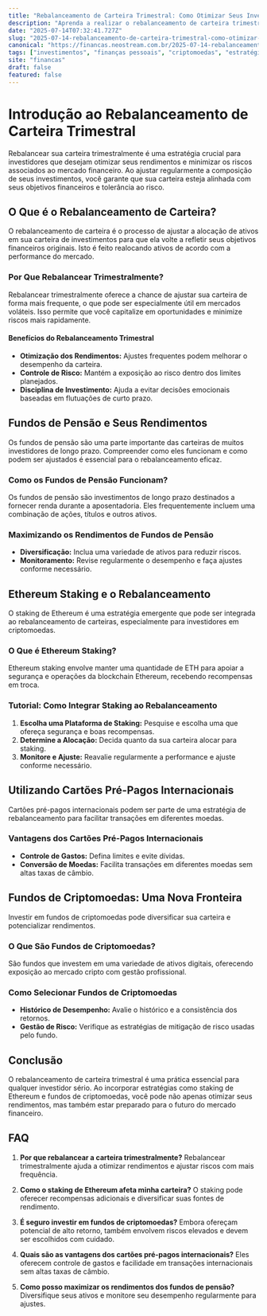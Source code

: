 ```yaml
---
title: "Rebalanceamento de Carteira Trimestral: Como Otimizar Seus Investimentos"
description: "Aprenda a realizar o rebalanceamento de carteira trimestral de forma eficiente. Descubra como otimizar seus rendimentos e estratégias usando fundos de criptomoedas e outras dicas."
date: "2025-07-14T07:32:41.727Z"
slug: "2025-07-14-rebalanceamento-de-carteira-trimestral-como-otimizar-seus-investimentos"
canonical: "https://financas.neostream.com.br/2025-07-14-rebalanceamento-de-carteira-trimestral-como-otimizar-seus-investimentos"
tags: ["investimentos", "finanças pessoais", "criptomoedas", "estratégias financeiras"]
site: "financas"
draft: false
featured: false
---
```


# Introdução ao Rebalanceamento de Carteira Trimestral

Rebalancear sua carteira trimestralmente é uma estratégia crucial para investidores que desejam otimizar seus rendimentos e minimizar os riscos associados ao mercado financeiro. Ao ajustar regularmente a composição de seus investimentos, você garante que sua carteira esteja alinhada com seus objetivos financeiros e tolerância ao risco.

## O Que é o Rebalanceamento de Carteira?

O rebalanceamento de carteira é o processo de ajustar a alocação de ativos em sua carteira de investimentos para que ela volte a refletir seus objetivos financeiros originais. Isto é feito realocando ativos de acordo com a performance do mercado.

### Por Que Rebalancear Trimestralmente?

Rebalancear trimestralmente oferece a chance de ajustar sua carteira de forma mais frequente, o que pode ser especialmente útil em mercados voláteis. Isso permite que você capitalize em oportunidades e minimize riscos mais rapidamente.

#### Benefícios do Rebalanceamento Trimestral

- **Otimização dos Rendimentos:** Ajustes frequentes podem melhorar o desempenho da carteira.
- **Controle de Risco:** Mantém a exposição ao risco dentro dos limites planejados.
- **Disciplina de Investimento:** Ajuda a evitar decisões emocionais baseadas em flutuações de curto prazo.

## Fundos de Pensão e Seus Rendimentos

Os fundos de pensão são uma parte importante das carteiras de muitos investidores de longo prazo. Compreender como eles funcionam e como podem ser ajustados é essencial para o rebalanceamento eficaz.

### Como os Fundos de Pensão Funcionam?

Os fundos de pensão são investimentos de longo prazo destinados a fornecer renda durante a aposentadoria. Eles frequentemente incluem uma combinação de ações, títulos e outros ativos.

### Maximizando os Rendimentos de Fundos de Pensão

- **Diversificação:** Inclua uma variedade de ativos para reduzir riscos.
- **Monitoramento:** Revise regularmente o desempenho e faça ajustes conforme necessário.

## Ethereum Staking e o Rebalanceamento

O staking de Ethereum é uma estratégia emergente que pode ser integrada ao rebalanceamento de carteiras, especialmente para investidores em criptomoedas.

### O Que é Ethereum Staking?

Ethereum staking envolve manter uma quantidade de ETH para apoiar a segurança e operações da blockchain Ethereum, recebendo recompensas em troca.

### Tutorial: Como Integrar Staking ao Rebalanceamento

1. **Escolha uma Plataforma de Staking:** Pesquise e escolha uma que ofereça segurança e boas recompensas.
2. **Determine a Alocação:** Decida quanto da sua carteira alocar para staking.
3. **Monitore e Ajuste:** Reavalie regularmente a performance e ajuste conforme necessário.

## Utilizando Cartões Pré-Pagos Internacionais

Cartões pré-pagos internacionais podem ser parte de uma estratégia de rebalanceamento para facilitar transações em diferentes moedas.

### Vantagens dos Cartões Pré-Pagos Internacionais

- **Controle de Gastos:** Defina limites e evite dívidas.
- **Conversão de Moedas:** Facilita transações em diferentes moedas sem altas taxas de câmbio.

## Fundos de Criptomoedas: Uma Nova Fronteira

Investir em fundos de criptomoedas pode diversificar sua carteira e potencializar rendimentos.

### O Que São Fundos de Criptomoedas?

São fundos que investem em uma variedade de ativos digitais, oferecendo exposição ao mercado cripto com gestão profissional.

### Como Selecionar Fundos de Criptomoedas

- **Histórico de Desempenho:** Avalie o histórico e a consistência dos retornos.
- **Gestão de Risco:** Verifique as estratégias de mitigação de risco usadas pelo fundo.

## Conclusão

O rebalanceamento de carteira trimestral é uma prática essencial para qualquer investidor sério. Ao incorporar estratégias como staking de Ethereum e fundos de criptomoedas, você pode não apenas otimizar seus rendimentos, mas também estar preparado para o futuro do mercado financeiro.

## FAQ

1. **Por que rebalancear a carteira trimestralmente?**
   Rebalancear trimestralmente ajuda a otimizar rendimentos e ajustar riscos com mais frequência.

2. **Como o staking de Ethereum afeta minha carteira?**
   O staking pode oferecer recompensas adicionais e diversificar suas fontes de rendimento.

3. **É seguro investir em fundos de criptomoedas?**
   Embora ofereçam potencial de alto retorno, também envolvem riscos elevados e devem ser escolhidos com cuidado.

4. **Quais são as vantagens dos cartões pré-pagos internacionais?**
   Eles oferecem controle de gastos e facilidade em transações internacionais sem altas taxas de câmbio.

5. **Como posso maximizar os rendimentos dos fundos de pensão?**
   Diversifique seus ativos e monitore seu desempenho regularmente para ajustes.